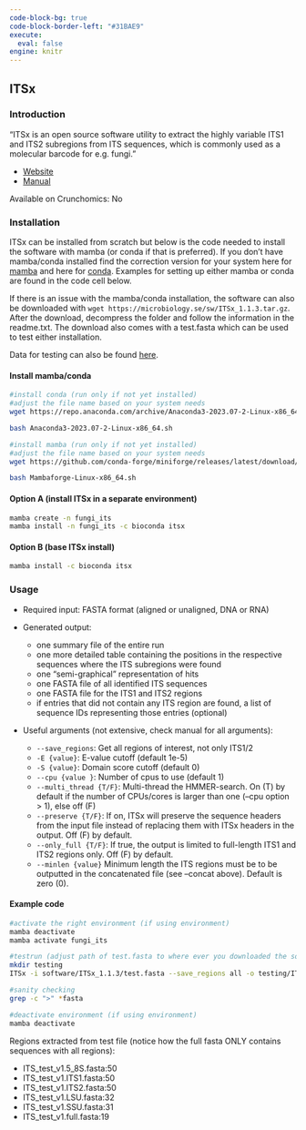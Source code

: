 ---
code-block-bg: true
code-block-border-left: "#31BAE9"
execute:
  eval: false
engine: knitr
---

## ITSx

### Introduction

"ITSx is an open source software utility to extract the highly variable ITS1 and ITS2 subregions from ITS sequences, which is commonly used as a molecular barcode for e.g. fungi." 

- [Website](https://microbiology.se/software/itsx/)
- [Manual](https://microbiology.se/publ/itsx_users_guide.pdf)

Available on Crunchomics: No


### Installation 

ITSx can be installed from scratch but below is the code needed to install the software with mamba (or conda if that is preferred). If you don't have mamba/conda installed find the correction version for your system here for [mamba](https://github.com/conda-forge/miniforge#mambaforge) and here for [conda](https://www.anaconda.com/download). Examples for setting up either mamba or conda are found in the code cell below.

If there is an issue with the mamba/conda installation, the software can also be downloaded with `wget https://microbiology.se/sw/ITSx_1.1.3.tar.gz`. After the download, decompress the folder and follow the information in the readme.txt. The download also comes with a test.fasta which can be used to test either installation.

Data for testing can also be found [here](https://github.com/ScienceParkStudyGroup/software_information/data/itsx/).


#### Install mamba/conda

```{bash}
#install conda (run only if not yet installed)
#adjust the file name based on your system needs
wget https://repo.anaconda.com/archive/Anaconda3-2023.07-2-Linux-x86_64.sh

bash Anaconda3-2023.07-2-Linux-x86_64.sh

#install mamba (run only if not yet installed)
#adjust the file name based on your system needs
wget https://github.com/conda-forge/miniforge/releases/latest/download/Mambaforge-Linux-x86_64.sh

bash Mambaforge-Linux-x86_64.sh
```

#### Option A (install ITSx in a separate environment)

```{bash}
mamba create -n fungi_its
mamba install -n fungi_its -c bioconda itsx
```

#### Option B (base ITSx install)

```{bash}
mamba install -c bioconda itsx
```



### Usage

- Required input: FASTA format (aligned or unaligned, DNA or RNA)

- Generated output:
  - one summary file of the entire run 
  - one more detailed table containing the positions in the respective sequences where the
ITS subregions were found
  - one "semi-graphical" representation of hits 
  - one FASTA file of all identified ITS sequences
  - one FASTA file for the ITS1 and ITS2 regions
  - if entries that did not contain any ITS region are found, a list of sequence IDs
representing those entries (optional)

- Useful arguments (not extensive, check manual for all arguments):
  - `--save_regions`: Get all regions of interest, not only ITS1/2
  - `-E {value}`: E-value cutoff (default 1e-5)
  - `-S {value}`: Domain score cutoff (default 0) 
  - `--cpu {value }`: Number of cpus to use (default 1)
  - `--multi_thread {T/F}`: Multi-thread the HMMER-search. On (T) by default if the number of CPUs/cores is larger than one (--cpu option > 1), else off (F)
  - `--preserve {T/F}`: If on, ITSx will preserve the sequence headers from the input file instead of replacing them with ITSx headers in the output. Off (F) by default.
  - `--only_full {T/F}`: If true, the output is limited to full-length ITS1 and ITS2 regions only. Off (F) by default.
  - `--minlen {value}` Minimum length the ITS regions must be to be outputted in
the concatenated file (see --concat above). Default is zero (0).


#### Example code

```{bash}
#activate the right environment (if using environment)
mamba deactivate
mamba activate fungi_its

#testrun (adjust path of test.fasta to where ever you downloaded the software)
mkdir testing
ITSx -i software/ITSx_1.1.3/test.fasta --save_regions all -o testing/ITS_test_v1

#sanity checking
grep -c ">" *fasta

#deactivate environment (if using environment)
mamba deactivate
```

Regions extracted from test file (notice how the full fasta ONLY contains sequences with all regions):

- ITS_test_v1.5_8S.fasta:50
- ITS_test_v1.ITS1.fasta:50
- ITS_test_v1.ITS2.fasta:50
- ITS_test_v1.LSU.fasta:32
- ITS_test_v1.SSU.fasta:31
- ITS_test_v1.full.fasta:19


